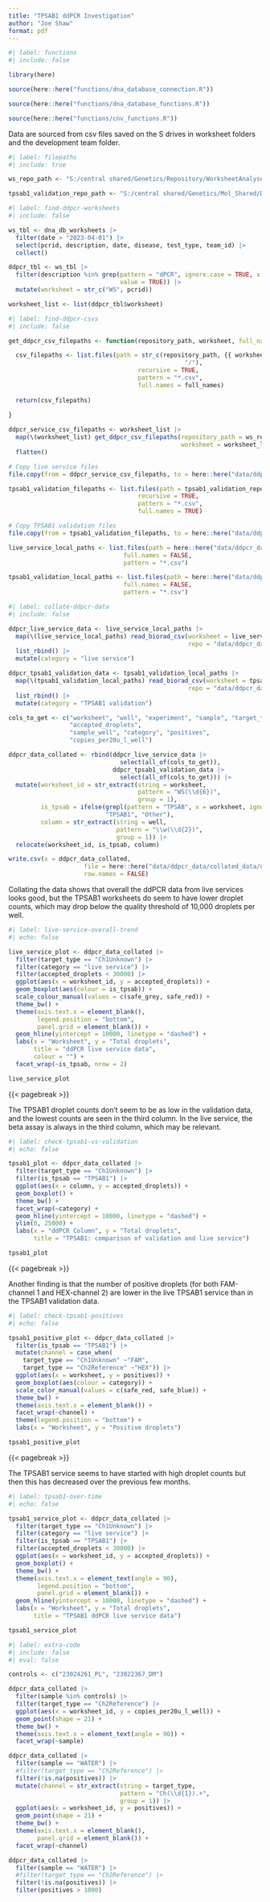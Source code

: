 ```yaml
---
title: "TPSAB1 ddPCR Investigation"
author: "Joe Shaw"
format: pdf
---
```


```r
#| label: functions
#| include: false

library(here)

source(here::here("functions/dna_database_connection.R"))

source(here::here("functions/dna_database_functions.R"))

source(here::here("functions/cnv_functions.R"))

```

Data are sourced from csv files saved on the S drives in worksheet folders and the development team folder.

```r
#| label: filepaths
#| include: true

ws_repo_path <- "S:/central shared/Genetics/Repository/WorksheetAnalysedData/"

tpsab1_validation_repo_path <- "S:/central shared/Genetics/Mol_Shared/Development.Team/Alpha_Tryptasemia/Historical Data/"

```

```r
#| label: find-ddpcr-worksheets
#| include: false

ws_tbl <- dna_db_worksheets |> 
  filter(date > "2023-04-01") |> 
  select(pcrid, description, date, disease, test_type, team_id) |> 
  collect()

ddpcr_tbl <- ws_tbl |> 
  filter(description %in% grep(pattern = "dPCR", ignore.case = TRUE, x = description,
                               value = TRUE)) |> 
  mutate(worksheet = str_c("WS", pcrid))

worksheet_list <- list(ddpcr_tbl$worksheet)

```

```r
#| label: find-ddpcr-csvs
#| include: false

get_ddpcr_csv_filepaths <- function(repository_path, worksheet, full_names = TRUE) {

  csv_filepaths <- list.files(path = str_c(repository_path, {{ worksheet }},
                                                 "/"),
                                    recursive = TRUE, 
                                    pattern = "*.csv",
                                    full.names = full_names)
  
  return(csv_filepaths)
  
}

ddpcr_service_csv_filepaths <- worksheet_list |> 
  map(\(worksheet_list) get_ddpcr_csv_filepaths(repository_path = ws_repo_path,
                                                worksheet = worksheet_list)) |> 
  flatten()

# Copy live service files
file.copy(from = ddpcr_service_csv_filepaths, to = here::here("data/ddpcr_data/ddPCR_service_data"))

tpsab1_validation_filepaths <- list.files(path = tpsab1_validation_repo_path,
                                    recursive = TRUE, 
                                    pattern = "*.csv",
                                    full.names = TRUE)

# Copy TPSAB1 validation files
file.copy(from = tpsab1_validation_filepaths, to = here::here("data/ddpcr_data/TPSAB1_validation"))

live_service_local_paths <- list.files(path = here::here("data/ddpcr_data/ddPCR_service_data/"),
                                full.names = FALSE,
                                pattern = "*.csv")

tpsab1_validation_local_paths <- list.files(path = here::here("data/ddpcr_data/TPSAB1_validation/"),
                                full.names = FALSE,
                                pattern = "*.csv")

```

```r
#| label: collate-ddpcr-data
#| include: false

ddpcr_live_service_data <- live_service_local_paths |> 
  map(\(live_service_local_paths) read_biorad_csv(worksheet = live_service_local_paths,
                                                  repo = "data/ddpcr_data/ddPCR_service_data/")) |> 
  list_rbind() |> 
  mutate(category = "live service")

ddpcr_tpsab1_validation_data <- tpsab1_validation_local_paths |> 
  map(\(tpsab1_validation_local_paths) read_biorad_csv(worksheet = tpsab1_validation_local_paths,
                                                  repo = "data/ddpcr_data/TPSAB1_validation/")) |> 
  list_rbind() |> 
  mutate(category = "TPSAB1 validation")

cols_to_get <- c("worksheet", "well", "experiment", "sample", "target_type", "target",
                 "accepted_droplets",
                 "sample_well", "category", "positives",
                 "copies_per20u_l_well")

ddpcr_data_collated <- rbind(ddpcr_live_service_data |> 
                               select(all_of(cols_to_get)), 
                             ddpcr_tpsab1_validation_data |> 
                               select(all_of(cols_to_get))) |> 
  mutate(worksheet_id = str_extract(string = worksheet,
                                    pattern = "WS(\\d{6})",
                                    group = 1),
         is_tpsab = ifelse(grepl(pattern = "TPSAB", x = worksheet, ignore.case = TRUE),
                           "TPSAB1", "Other"),
         column = str_extract(string = well,
                              pattern = "\\w(\\d{2})",
                              group = 1)) |> 
  relocate(worksheet_id, is_tpsab, column)

write.csv(x = ddpcr_data_collated,
                     file = here::here("data/ddpcr_data/collated_data/ddpcr_data_collated.csv"),
                     row.names = FALSE)

```

Collating the data shows that overall the ddPCR data from live services looks good, but the TPSAB1 worksheets do seem to have lower droplet counts, which may drop below the quality threshold of 10,000 droplets per well.

```r
#| label: live-service-overall-trend
#| echo: false

live_service_plot <- ddpcr_data_collated |> 
  filter(target_type == "Ch1Unknown") |> 
  filter(category == "live service") |>
  filter(accepted_droplets < 30000) |> 
  ggplot(aes(x = worksheet_id, y = accepted_droplets)) +
  geom_boxplot(aes(colour = is_tpsab)) +
  scale_colour_manual(values = c(safe_grey, safe_red)) +
  theme_bw() +
  theme(axis.text.x = element_blank(),
        legend.position = "bottom",
        panel.grid = element_blank()) +
  geom_hline(yintercept = 10000, linetype = "dashed") +
  labs(x = "Worksheet", y = "Total droplets", 
       title = "ddPCR live service data",
       colour = "") +
  facet_wrap(~is_tpsab, nrow = 2)

live_service_plot

```

{{< pagebreak >}}

The TPSAB1 droplet counts don't seem to be as low in the validation data, and the lowest counts are seen in the third column. In the live service, the beta assay is always in the third column, which may be relevant.

```r
#| label: check-tpsab1-vs-validation
#| echo: false

tpsab1_plot <- ddpcr_data_collated |> 
  filter(target_type == "Ch1Unknown") |> 
  filter(is_tpsab == "TPSAB1") |> 
  ggplot(aes(x = column, y = accepted_droplets)) +
  geom_boxplot() +
  theme_bw() +
  facet_wrap(~category) +
  geom_hline(yintercept = 10000, linetype = "dashed") +
  ylim(0, 25000) +
  labs(x = "ddPCR Column", y = "Total droplets", 
       title = "TPSAB1: comparison of validation and live service")

tpsab1_plot

```

{{< pagebreak >}}

Another finding is that the number of positive droplets (for both FAM-channel 1 and HEX-channel 2) are lower in the live TPSAB1 service than in the TPSAB1 validation data.

```r
#| label: check-tpsab1-positives
#| echo: false

tpsab1_positive_plot <- ddpcr_data_collated |> 
  filter(is_tpsab == "TPSAB1") |> 
  mutate(channel = case_when(
    target_type == "Ch1Unknown" ~"FAM",
    target_type == "Ch2Reference" ~"HEX")) |> 
  ggplot(aes(x = worksheet, y = positives)) +
  geom_boxplot(aes(colour = category)) +
  scale_color_manual(values = c(safe_red, safe_blue)) +
  theme_bw() +
  theme(axis.text.x = element_blank()) +
  facet_wrap(~channel) +
  theme(legend.position = "bottom") +
  labs(x = "Worksheet", y = "Positive droplets")

tpsab1_positive_plot

```

{{< pagebreak >}}

The TPSAB1 service seems to have started with high droplet counts but then this has decreased over the previous few months.

```r
#| label: tpsab1-over-time
#| echo: false

tpsab1_service_plot <- ddpcr_data_collated |> 
  filter(target_type == "Ch1Unknown") |> 
  filter(category == "live service") |>
  filter(is_tpsab == "TPSAB1") |> 
  filter(accepted_droplets < 30000) |> 
  ggplot(aes(x = worksheet_id, y = accepted_droplets)) +
  geom_boxplot() +
  theme_bw() +
  theme(axis.text.x = element_text(angle = 90),
        legend.position = "bottom",
        panel.grid = element_blank()) +
  geom_hline(yintercept = 10000, linetype = "dashed") +
  labs(x = "Worksheet", y = "Total droplets", 
       title = "TPSAB1 ddPCR live service data")

tpsab1_service_plot

```

```r
#| label: extra-code
#| include: false
#| eval: false

controls <- c("23024261_PL", "23022367_DM")

ddpcr_data_collated |> 
  filter(sample %in% controls) |>
  filter(target_type == "Ch2Reference") |> 
  ggplot(aes(x = worksheet_id, y = copies_per20u_l_well)) +
  geom_point(shape = 21) +
  theme_bw() +
  theme(axis.text.x = element_text(angle = 90)) +
  facet_wrap(~sample)

ddpcr_data_collated |> 
  filter(sample == "WATER") |>
  #filter(target_type == "Ch2Reference") |> 
  filter(!is.na(positives)) |> 
  mutate(channel = str_extract(string = target_type,
                               pattern = "Ch(\\d{1}).+",
                               group = 1)) |> 
  ggplot(aes(x = worksheet_id, y = positives)) +
  geom_point(shape = 21) +
  theme_bw() +
  theme(axis.text.x = element_blank(),
        panel.grid = element_blank()) +
  facet_wrap(~channel)

ddpcr_data_collated |> 
  filter(sample == "WATER") |>
  #filter(target_type == "Ch2Reference") |> 
  filter(!is.na(positives)) |> 
  filter(positives > 1000) 

```
